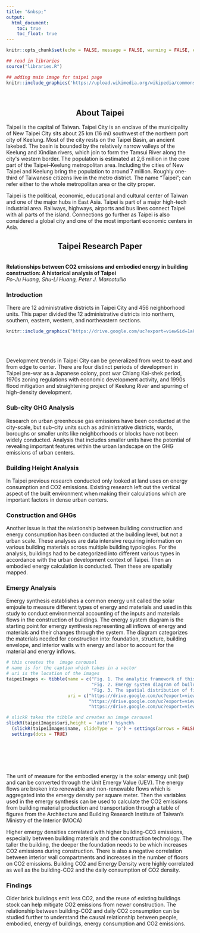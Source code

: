```yaml
---
title: "&nbsp;"
output:
  html_document:
    toc: true
    toc_float: true
---
```


```r
knitr::opts_chunk$set(echo = FALSE, message = FALSE, warning = FALSE, error = FALSE )

## read in libraries
source("libraries.R")
```


```r
## adding main image for taipei page
knitr::include_graphics('https://upload.wikimedia.org/wikipedia/commons/e/e4/1_taipei_sunrise_panorama_dxr_edit_pangen_141215_1.jpg')
```

<br>

<h2 style = text-align:center> About Taipei</h2>

Taipei is the capital of Taiwan. Taipei City is an enclave of the municipality of New Taipei City
sits about 25 km (16 mi) southwest of the northern port city of Keelung. Most of the city rests
on the Taipei Basin, an ancient lakebed. The basin is bounded by the relatively narrow valleys of
the Keelung and Xindian rivers, which join to form the Tamsui River along the city&#39;s western
border. The population is estimated at 2,6 million in the core part of the Taipei–Keelung
metropolitan area. Including the cities of New Taipei and Keelung bring the population to
around 7 million. Roughly one-third of Taiwanese citizens live in the metro district. The name
"Taipei"; can refer either to the whole metropolitan area or the city proper.  

Taipei is the political, economic, educational and cultural center of Taiwan and one of the major
hubs in East Asia. Taipei is part of a major high-tech industrial area. Railways, highways, airports
and bus lines connect Taipei with all parts of the island. Connections go further as Taipei is also
considered a global city and one of the most important economic centers in Asia.

<h2 style = text-align:center> Taipei Research Paper </h2>

<br>
**Relationships between CO2 emissions and embodied energy in building construction: A historical analysis of Taipei**  
*Po-Ju Huang, Shu-Li Huang, Peter J. Marcotullio*
<br>

### Introduction

There are 12 administrative districts in Taipei City and 456 neighborhood units. This paper divided the 12 administrative districts into northern, southern, eastern, western, and northeastern sections.  

```r
knitr::include_graphics("https://drive.google.com/uc?export=view&id=1aHobFpZix_fW1oLOgETZT9uVlIOz0KbE")
```

<br>
<br>

Development trends in Taipei City can be generalized from west to east and from edge to center. There are four distinct periods of development in Taipei pre-war as a Japanese colony, post war Chiang Kai-shek period, 1970s zoning regulations with economic development activity, and 1990s flood mitigation and straightening project of Keelung River and spurring of high-density development.  

### Sub-city GHG Analysis

Research on urban greenhouse gas emissions have been conducted at the city-scale, but sub-city units such as administrative districts, wards, boroughs or smaller units like neighborhoods or blocks have not been widely conducted. Analysis that includes smaller units have the potential of revealing important features within the urban landscape on the GHG emissions of urban centers.  

### Building Height Analysis

In Taipei previous research conducted only looked at land uses on energy consumption and CO2 emissions. Existing research left out the vertical aspect of the built environment when making their calculations which are important factors in dense urban centers.  
 
### Construction and GHGs
Another issue is that the relationship between building construction and energy consumption has been conducted at the building level, but not a urban scale. These analyses are data intensive requiring information on various building materials across multiple building typologies. For the analysis, buildings had to be categorized into different various types in accordance with the urban development context of Taipei. Then an embodied energy calculation is conducted. Then these are spatially mapped.  

### Emergy Analysis

Emergy synthesis establishes a common energy unit called the solar emjoule to measure different types of energy and materials and used in this study to conduct environmental accounting of the inputs and materials flows in the construction of buildings. The energy system diagram is the starting point for emergy synthesis representing all inflows of energy and materials and their changes through the system. The diagram categorizes the materials needed for construction into: foundation,  structure, building envelope, and interior walls with energy and labor to account for the material and energy inflows.  

```r
# this creates the  image carousel
# name is for the caption which takes in a vector
# uri is the location of the images
taipeiImages <- tibble(name = c("Fig. 1. The analytic framework of this research.",
                                "Fig. 2. Emergy system diagram of building construction.",
                                "Fig. 3. The spatial distribution of five buildings types in Taipei."),
                       uri = c("https://drive.google.com/uc?export=view&id=1VBTS-1OeOAhgpqczCqBQZiUGBE2vjBHy",
                               "https://drive.google.com/uc?export=view&id=11NbF3lZy5_fGtgFyZFiksM2aNk5Kyl1W",
                               "https://drive.google.com/uc?export=view&id=1PAGdGx5wS5tC4JhZOYM-3AQEk6Aaw7Hq"))

# slickR takes the tibble and creates an image carousel
slickR(taipeiImages$uri,height = 'auto') %synch%
  (slickR(taipeiImages$name, slideType = 'p') + settings(arrows = FALSE)) + 
  settings(dots = TRUE) 
```

<br>
<br>
<br>
<br>

The unit of measure for the embodied energy is the solar emergy unit (sej) and can be converted through the Unit Emergy Value (UEV). The energy flows are broken into renewable and non-renewable flows which is aggregated into the emergy density per square meter. Then the variables used in the emergy synthesis can be used to calculate the CO2 emissions from building material production and transportation through a table of figures from the Architecture and Building Research Institute of Taiwan's Ministry of the Interior (MOCA)  
 
Higher emergy densities correlated with higher building-CO3 emissions, especially between building materials and the construction technology. The taller the building, the deeper the foundation needs to be which increases CO2 emissions during construction. There is also a negative correlation between interior wall compartments and increases in the number of floors on CO2 emissions. Building CO2 and Emergy Density were highly correlated as well as the building-CO2 and the daily consumption of CO2 density.  

### Findings

Older brick buildings emit less CO2, and the reuse of existing buildings stock can help mitigate CO2 emissions from newer construction. The relationship between building-CO2 and daily CO2 consumption can be studied further to understand the causal relationship between people, embodied, energy of buildings, energy consumption and CO2 emissions.  


